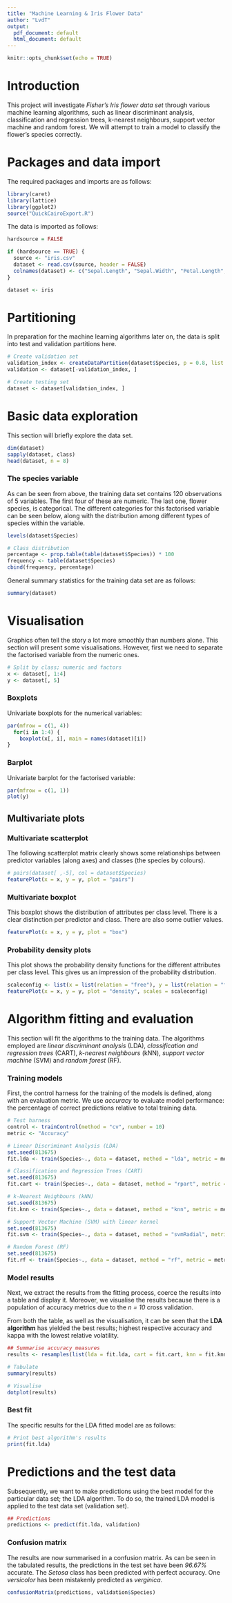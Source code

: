 ---
title: "Machine Learning & Iris Flower Data"
author: "LvdT"
output:
  pdf_document: default
  html_document: default
---

```{r setup, include=FALSE}
knitr::opts_chunk$set(echo = TRUE)
```

# Introduction

This project will investigate _Fisher's Iris flower data set_ through various machine learning algorithms, such as linear discriminant analysis, classification and regression trees, k-nearest neighbours, support vector machine and random forest. We will attempt to train a model to classify the flower's species correctly.

# Packages and data import

The required packages and imports are as follows:

```{r Packages, echo=TRUE, message=FALSE, warning=FALSE}
library(caret)
library(lattice)
library(ggplot2)
source("QuickCairoExport.R")
```

The data is imported as follows:

```{r dataImport, echo=TRUE, message=FALSE, warning=FALSE}
hardsource = FALSE

if (hardsource == TRUE) {
  source <- "iris.csv"
  dataset <- read.csv(source, header = FALSE)
  colnames(dataset) <- c("Sepal.Length", "Sepal.Width", "Petal.Length", "Petal.Width", "Species")
}

dataset <- iris
```

# Partitioning

In preparation for the machine learning algorithms later on, the data is split into test and validation partitions here.

```{r Partitioning, echo=TRUE, message=FALSE, warning=FALSE}
# Create validation set
validation_index <- createDataPartition(dataset$Species, p = 0.8, list = FALSE)
validation <- dataset[-validation_index, ]

# Create testing set
dataset <- dataset[validation_index, ]
```

# Basic data exploration

This section will briefly explore the data set.

```{r EDA1, echo=TRUE}
dim(dataset)
sapply(dataset, class)
head(dataset, n = 8)
```

### The species variable

As can be seen from above, the training data set contains 120 observations of 5 variables. The first four of these are numeric. The last one, flower species, is categorical. The different categories for this factorised variable can be seen below, along with the distribution among different types of species within the variable.

```{r EDA2, echo=TRUE}
levels(dataset$Species)

# Class distribution
percentage <- prop.table(table(dataset$Species)) * 100
frequency <- table(dataset$Species)
cbind(frequency, percentage)
```

General summary statistics for the training data set are as follows:

```{r, echo=TRUE}
summary(dataset)
```

# Visualisation

Graphics often tell the story a lot more smoothly than numbers alone. This section will present some visualisations. However, first we need to separate the factorised variable from the numeric ones.

```{r splitVar, echo=TRUE}
# Split by class; numeric and factors
x <- dataset[, 1:4]
y <- dataset[, 5]
```

### Boxplots

Univariate boxplots for the numerical variables:

```{r Boxplots, echo=TRUE}
par(mfrow = c(1, 4))
  for(i in 1:4) {
    boxplot(x[, i], main = names(dataset)[i])
}
```

### Barplot

Univariate barplot for the factorised variable:

```{r Barplot, echo=TRUE}
par(mfrow = c(1, 1))
plot(y)
```

## Multivariate plots

### Multivariate scatterplot

The following scatterplot matrix clearly shows some relationships between predictor variables (along axes) and classes (the species by colours).

```{r mScatter, echo=TRUE}
# pairs(dataset[ ,-5], col = dataset$Species)    
featurePlot(x = x, y = y, plot = "pairs")
```

### Multivariate boxplot

This boxplot shows the distribution of attributes per class level. There is a clear distinction per predictor and class. There are also some outlier values.

```{r mBox, echo=TRUE}
featurePlot(x = x, y = y, plot = "box")
```

### Probability density plots

This plot shows the probability density functions for the different attributes per class level. This gives us an impression of the probability distribution.

```{r probDens, echo=TRUE}
scaleconfig <- list(x = list(relation = "free"), y = list(relation = "free"))
featurePlot(x = x, y = y, plot = "density", scales = scaleconfig)
```

# Algorithm fitting and evaluation

This section will fit the algorithms to the training data. The algorithms employed are _linear discriminant analysis_ (LDA), _classification and regression trees_ (CART), _k-nearest neighbours_ (kNN), _support vector machine_ (SVM) and _random forest_ (RF).

### Training models

First, the control harness for the training of the models is defined, along with an evaluation metric. We use _accuracy_ to evaluate model performance: the percentage of correct predictions relative to total training data. 

```{r algFit, echo=TRUE}
# Test harness
control <- trainControl(method = "cv", number = 10)
metric <- "Accuracy"

# Linear Discriminant Analysis (LDA)
set.seed(813675)
fit.lda <- train(Species~., data = dataset, method = "lda", metric = metric, trControl = control)

# Classification and Regression Trees (CART)
set.seed(813675)
fit.cart <- train(Species~., data = dataset, method = "rpart", metric = metric, trControl = control)

# k-Nearest Neighbours (kNN)
set.seed(813675)
fit.knn <- train(Species~., data = dataset, method = "knn", metric = metric, trControl = control)

# Support Vector Machine (SVM) with linear kernel
set.seed(813675)
fit.svm <- train(Species~., data = dataset, method = "svmRadial", metric = metric, trControl = control)

# Random Forest (RF)
set.seed(813675)
fit.rf <- train(Species~., data = dataset, method = "rf", metric = metric, trControl = control)
```

### Model results

Next, we extract the results from the fitting process, coerce the results into a table and display it. Moreover, we visualise the results because there is a population of accuracy metrics due to the _n = 10_ cross validation.

From both the table, as well as the visualisation, it can be seen that the **LDA algorithm** has yielded the best results; highest respective accuracy and kappa with the lowest relative volatility.

```{r sumAcc, echo=TRUE}
## Summarise accuracy measures
results <- resamples(list(lda = fit.lda, cart = fit.cart, knn = fit.knn, svm = fit.svm, rf = fit.rf))

# Tabulate
summary(results)

# Visualise
dotplot(results)
```

### Best fit

The specific results for the LDA fitted model are as follows:

```{r bestFit, echo=TRUE}
# Print best algorithm's results
print(fit.lda)
```

# Predictions and the test data

Subsequently, we want to make predictions using the best model for the particular data set; the LDA algorithm. To do so, the trained LDA model is applied to the test data set (validation set).

```{r Pred, echo=TRUE}
## Predictions
predictions <- predict(fit.lda, validation)
```

### Confusion matrix

The results are now summarised in a confusion matrix. As can be seen in the tabulated results, the predictions in the test set have been _96.67%_ accurate. The _Setosa_ class has been predicted with perfect accuracy. One _versicolor_ has been mistakenly predicted as _verginica_.  

```{r confMatrix, echo=TRUE}
confusionMatrix(predictions, validation$Species)
```

